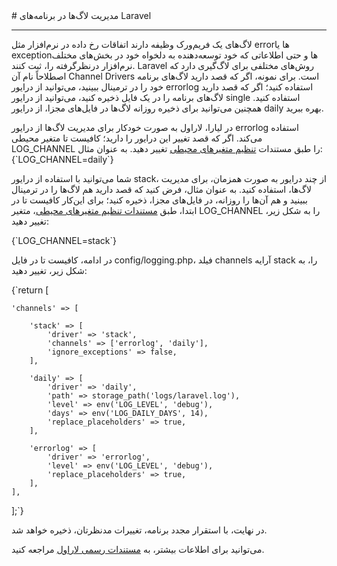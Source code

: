 
<Layout>
# مدیریت لاگ‌ها در برنامه‌های Laravel
<hr className="mb-2" />

لاگ‌های یک فریم‌ورک وظیفه دارند اتفاقات رخ داده در نرم‌افزار مثل errorها یا exceptionها و حتی اطلاعاتی که خود توسعه‌دهنده به دلخواه خود در بخش‌های مختلف نرم‌افزار درنظرگرفته را، ثبت کنند. Laravel روش‌های مختلفی برای لاگ‌‌گیری دارد که اصطلاحاً نام آن‌ Channel Drivers است. 
برای نمونه، اگر که قصد دارید لاگ‌های برنامه خود را در ترمینال ببینید، می‌توانید از درایور <Important>errorlog</Important> استفاده کنید؛ اگر که قصد دارید لاگ‌های برنامه را در یک فایل ذخیره کنید، می‌توانید از درایور <Important>single</Important> استفاده کنید. همچنین می‌توانید برای ذخیره روزانه لاگ‌ها در فایل‌های مجزا، از درایور <Important>daily</Important> بهره ببرید.
<div className="h-2" />
در لیارا، لاراول به صورت خودکار برای مدیریت لاگ‌ها از درایور <Important>errorlog</Important> استفاده می‌کند. اگر که قصد تغییر این درایور را دارید؛ کافیست تا متغیر محیطی <Important>LOG_CHANNEL</Important> را طبق مستندات <a href="../../details/envs" className="blue-link">تنظیم متغیرهای محیطی</a> تغییر دهید. به عنوان مثال:
<div className="h-2" />
<div dir='ltr'>
        <Highlight className="bash">
            {`LOG_CHANNEL=daily`}
        </Highlight>
    </div>
    <div className="h-2" />

<div className="h-2" />

<Section id="manage-logs-using-multiple-drivers" title="مدیریت لاگ‌ها با چند درایور" />

شما می‌توانید با استفاده از درایور <Important>stack</Important>، از چند درایور به صورت همزمان، برای مدیریت لاگ‌ها، استفاده کنید. به عنوان مثال، فرض کنید که قصد دارید هم لاگ‌ها را در ترمینال ببینید و هم آن‌ها را روزانه، در فایل‌های مجزا، ذخیره کنید؛ برای این‌کار کافیست تا در ابتدا، طبق 
<a href="../../details/envs" className="blue-link">مستندات تنظیم متغیرهای محیطی</a>، متغیر <Important>LOG_CHANNEL</Important> را به شکل زیر، تغییر دهید:
<div className="h-2" />
<div dir='ltr'>
        <Highlight className="bash">
            {`LOG_CHANNEL=stack`}
        </Highlight>
    </div>
    <div className="h-2" />

در ادامه، کافیست تا در فایل <Important>config/logging.php</Important>، فیلد <Important>channels</Important> آرایه <Important>stack</Important> را، به شکل زیر، تغییر دهید:
<div className="h-2" />
<div dir='ltr'>
        <Highlight className="php">
            {`return [

    'channels' => [

        'stack' => [
            'driver' => 'stack',
            'channels' => ['errorlog', 'daily'],
            'ignore_exceptions' => false,
        ],

        'daily' => [
            'driver' => 'daily',
            'path' => storage_path('logs/laravel.log'),
            'level' => env('LOG_LEVEL', 'debug'),
            'days' => env('LOG_DAILY_DAYS', 14),
            'replace_placeholders' => true,
        ],

        'errorlog' => [
            'driver' => 'errorlog',
            'level' => env('LOG_LEVEL', 'debug'),
            'replace_placeholders' => true,
        ],
    ],

];`}
        </Highlight>
    </div>
    <div className="h-2" />
در نهایت، با استقرار مجدد برنامه، تغییرات مدنظرتان، ذخیره خواهد شد.

<Alert variant="success">
<p>
می‌توانید برای اطلاعات بیشتر، به <a href="https://laravel.com/docs/master/logging#building-log-stacks" className="blue-link">مستندات رسمی لاراول</a> مراجعه کنید.
</p>
</Alert>

<NextPage next="./configure-trustedproxies"/>
</Layout>